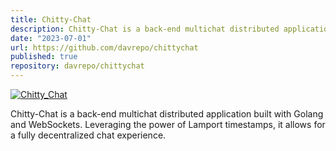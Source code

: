 ```yaml
---
title: Chitty-Chat
description: Chitty-Chat is a back-end multichat distributed application built with Golang and gRPC. Leveraging the power of Lamport timestamps, it allows for a fully decentralized chat experience. Built with Docker. 
date: "2023-07-01"
url: https://github.com/davrepo/chittychat
published: true
repository: davrepo/chittychat
---
```



[![Chitty_Chat](/assets/Chitty_chat.png)](https://github.com/davrepo/chittychat)

Chitty-Chat is a back-end multichat distributed application built with Golang and WebSockets. Leveraging the power of Lamport timestamps, it allows for a fully decentralized chat experience.
